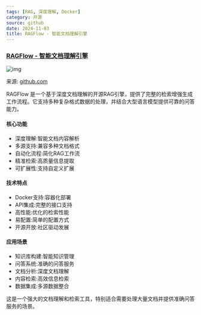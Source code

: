 ```yaml
---
tags: [RAG, 深度理解, Docker]
category: 开源
source: github
date: 2024-11-03
title: RAGFlow - 智能文档理解引擎
---
```


### [RAGFlow - 智能文档理解引擎](https://github.com/infiniflow/ragflow)

![img](https://img.mengpeng.tech/i/2024/11/28/6748680b27735.webp)

来源: [github.com](https://github.com/infiniflow/ragflow)

RAGFlow 是一个基于深度文档理解的开源RAG引擎，提供了完整的检索增强生成工作流程。它支持多种复杂格式数据的处理，并结合大型语言模型提供可靠的问答能力。

#### 核心功能
- 深度理解:智能文档内容解析
- 多源支持:兼容多种文档格式
- 自动化流程:简化RAG工作流
- 精准检索:高质量信息提取
- 可扩展性:支持自定义扩展

#### 技术特点
- Docker支持:容器化部署
- API集成:完整的接口支持
- 高性能:优化的检索性能
- 易配置:简单的配置方式
- 开源开放:社区驱动发展

#### 应用场景
- 知识库构建:智能知识管理
- 问答系统:准确的问答服务
- 文档分析:深度文档理解
- 内容检索:高效信息检索
- 数据集成:多源数据整合

这是一个强大的文档理解和检索工具，特别适合需要处理大量文档并提供准确问答服务的场景。 